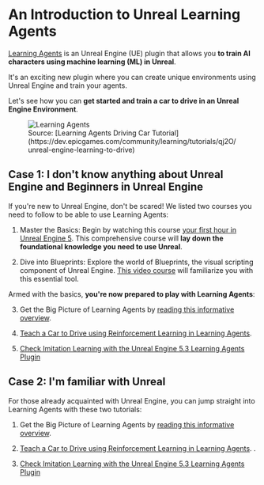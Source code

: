 # An Introduction to Unreal Learning Agents

[Learning Agents](https://dev.epicgames.com/community/learning/tutorials/8OWY/unreal-engine-learning-agents-introduction) is an Unreal Engine (UE) plugin that allows you **to train AI characters using machine learning (ML) in Unreal**.

It's an exciting new plugin where you can create unique environments using Unreal Engine and train your agents.

Let's see how you can **get started and train a car to drive in an Unreal Engine Environment**.

<figure>
<img src="https://huggingface.co/datasets/huggingface-deep-rl-course/course-images/resolve/main/en/unit12/learning-agents-car.png" alt="Learning Agents"/>
<figcaption>Source: [Learning Agents Driving Car Tutorial](https://dev.epicgames.com/community/learning/tutorials/qj2O/unreal-engine-learning-to-drive)</figcaption>
</figure>

## Case 1: I don't know anything about Unreal Engine and Beginners in Unreal Engine
If you're new to Unreal Engine, don't be scared! We listed two courses you need to follow to be able to use Learning Agents:

1. Master the Basics: Begin by watching this course [your first hour in Unreal Engine 5](https://dev.epicgames.com/community/learning/courses/ZpX/your-first-hour-in-unreal-engine-5/E7L/introduction-to-your-first-hour-in-unreal-engine-5). This comprehensive course will **lay down the foundational knowledge you need to use Unreal**.

2. Dive into Blueprints: Explore the world of Blueprints, the visual scripting component of Unreal Engine. [This video course](https://youtu.be/W0brCeJNMqk?si=zy4t4t1l6FMIzbpz) will familiarize you with this essential tool.

Armed with the basics, **you're now prepared to play with Learning Agents**:

3. Get the Big Picture of Learning Agents by [reading this informative overview](https://dev.epicgames.com/community/learning/tutorials/8OWY/unreal-engine-learning-agents-introduction).

4. [Teach a Car to Drive using Reinforcement Learning in Learning Agents](https://dev.epicgames.com/community/learning/tutorials/qj2O/unreal-engine-learning-to-drive).

5. [Check Imitation Learning with the Unreal Engine 5.3 Learning Agents Plugin](https://www.youtube.com/watch?v=NwYUNlFvajQ)

## Case 2: I'm familiar with Unreal

For those already acquainted with Unreal Engine, you can jump straight into Learning Agents with these two tutorials:

1. Get the Big Picture of Learning Agents by [reading this informative overview](https://dev.epicgames.com/community/learning/tutorials/8OWY/unreal-engine-learning-agents-introduction).

2. [Teach a Car to Drive using Reinforcement Learning in Learning Agents](https://dev.epicgames.com/community/learning/tutorials/qj2O/unreal-engine-learning-to-drive). .

3. [Check Imitation Learning with the Unreal Engine 5.3 Learning Agents Plugin](https://www.youtube.com/watch?v=NwYUNlFvajQ)
